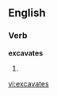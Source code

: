 
==English==

===Verb===
'''excavates'''

# {{third-person singular of|[[excavate]]}}

[[vi:excavates]]